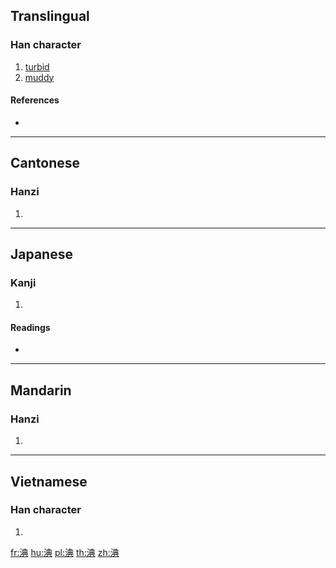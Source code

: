 {{character info/new}}
==Translingual==

===Han character===
{{Han char|rn=85|rad=水|as=08|sn=11|four=35181|canj=ETBC}}

# [[turbid]]
# [[muddy]]

====References====
* {{Han ref|kx=0630.120|dkj=17654|dj=1032.120|hdz=31650.010|uh=6DDF|ud=28127|bh=D5EE|bd=54766}}

----

==Cantonese==

===Hanzi===
{{yue-hanzi|jyut=|y=tin2}}

# {{defn|lang=yue|sort=水08}}

----

==Japanese==

===Kanji===
{{ja-kanji|grade=|rs=水08}}

# {{defn|lang=ja|sort=水08}}

====Readings====
* {{ja-readings|on=[[てん]] (ten), [[とん]] (ton)|kun=[[にごる]] (nigoru)}}

----

==Mandarin==

===Hanzi===
{{cmn-hanzi|pin=[[pèi]] ([[pei4]]), [[tiǎn]] ([[tian3]])|wg=p'ei<sup>4</sup>, t'ien<sup>3</sup>}}

# {{defn|lang=cmn|sort=水08}}

----

==Vietnamese==

===Han character===
{{vi-hantu|sượng|rs=水08}}

# {{defn|lang=vi|sort=水08}}

[[fr:淟]]
[[hu:淟]]
[[pl:淟]]
[[th:淟]]
[[zh:淟]]